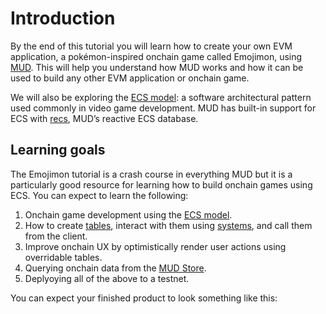 # Introduction

By the end of this tutorial you will learn how to create your own EVM application, a pokémon-inspired onchain game called Emojimon, using [MUD](/). This will help you understand how MUD works and how it can be used to build any other EVM application or onchain game.

We will also be exploring the [ECS model](/ecs): a software architectural pattern used commonly in video game development. MUD has built-in support for ECS with [recs](/client-side#recs-the-reactive-ecs-database), MUD’s reactive ECS database.

## Learning goals

The Emojimon tutorial is a crash course in everything MUD but it is a particularly good resource for learning how to build onchain games using ECS. You can expect to learn the following:

1. Onchain game development using the [ECS model](https://en.wikipedia.org/wiki/Entity_component_system).
2. How to create [tables](/store#stores-core-data-model), interact with them using [systems](/world/world-101#systems), and call them from the client.
3. Improve onchain UX by optimistically render user actions using overridable tables.
4. Querying onchain data from the [MUD Store](/store).
5. Deplyoying all of the above to a testnet.

You can expect your finished product to look something like this:

